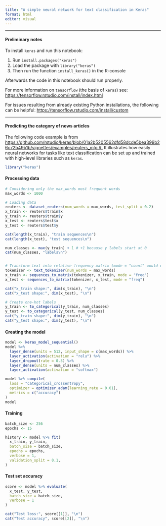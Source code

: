 ```yaml
---
title: "A simple neural network for text classification in Keras"
format: html
editor: visual
---
```


------------------------------------------------------------------------

#### Preliminary notes

To install `keras` and run this notebook:

1.  Run `install.packages("keras")`
2.  Load the package with `library("keras")`
3.  Then run the function `install_keras()` in the R-console

Afterwards the code in this notebook should run properly.

For more information on `tensorflow` (the basis of `keras`) see: <https://tensorflow.rstudio.com/install/index.html>

For issues resulting from already existing Python installations, the following can be helpful: <https://tensorflow.rstudio.com/install/custom>

------------------------------------------------------------------------

#### Predicting the category of news articles

The following code example is from <https://github.com/rstudio/keras/blob/01a2b5205562dfd58dcde5bea399b26c72b49b1b/vignettes/examples/reuters_mlp.R.> It illustrates how easily neural networks for tasks like text classification can be set up and trained with high-level libraries such as `keras`.

```r
library("keras")
```

#### Processing data

```r
# Considering only the max_words most frequent words
max_words <- 1000

# Loading data
reuters <- dataset_reuters(num_words = max_words, test_split = 0.2)
x_train <- reuters$train$x
y_train <- reuters$train$y
x_test <- reuters$test$x
y_test <- reuters$test$y

cat(length(x_train), "train sequences\n")
cat(length(x_test), "test sequences\n")

num_classes <- max(y_train) + 1 # +1 because y labels start at 0
cat(num_classes, "labels\n")


# Transform text into relative frequency matrix (mode = "count" would create dfm)
tokenizer <- text_tokenizer(num_words = max_words)
x_train <- sequences_to_matrix(tokenizer, x_train, mode = "freq")
x_test <- sequences_to_matrix(tokenizer, x_test, mode = "freq")

cat("x_train shape:", dim(x_train), "\n")
cat("x_test shape:", dim(x_test), "\n")

# Create one-hot labels
y_train <- to_categorical(y_train, num_classes)
y_test <- to_categorical(y_test, num_classes)
cat("y_train shape:", dim(y_train), "\n")
cat("y_test shape:", dim(y_test), "\n")
```

#### Creating the model

```r
model <- keras_model_sequential()
model %>%
  layer_dense(units = 512, input_shape = c(max_words)) %>% 
  layer_activation(activation = "relu") %>% 
  layer_dropout(rate = 0.5) %>% 
  layer_dense(units = num_classes) %>% 
  layer_activation(activation = "softmax")

model %>% compile(
  loss = "categorical_crossentropy",
  optimizer = optimizer_adam(learning_rate = 0.01),
  metrics = c("accuracy")
)
model
```

#### Training

```r
batch_size <- 256
epochs <- 15

history <- model %>% fit(
  x_train, y_train,
  batch_size = batch_size,
  epochs = epochs,
  verbose = 1,
  validation_split = 0.1,
)
```

#### Test set accuracy

```r
score <- model %>% evaluate(
  x_test, y_test,
  batch_size = batch_size,
  verbose = 1
)

cat("Test loss:", score[[1]], "\n")
cat("Test accuracy", score[[2]], "\n")
```

